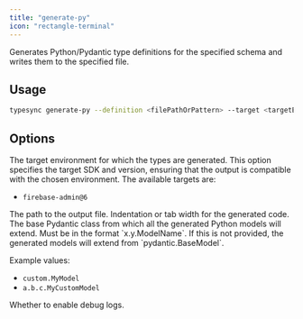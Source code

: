 ```yaml
---
title: "generate-py"
icon: "rectangle-terminal"
---
```



Generates Python/Pydantic type definitions for the specified schema and writes them to the specified file.

## Usage

```bash
typesync generate-py --definition <filePathOrPattern> --target <targetEnvironment> --outFile <filePath> --indentation <indentation> --customPydanticBase <classImportPath> --debug <debug>
```

## Options

<DefinitionOption />

<ParamField type="string" path="target" required>
  The target environment for which the types are generated. This option specifies the target SDK and version, ensuring that the output is compatible with the chosen environment. The available targets are:

- `firebase-admin@6`

</ParamField>

<ParamField type="string" path="outFile" required>
  The path to the output file.
</ParamField>

<ParamField type="int" path="indentation" default={2}>
  Indentation or tab width for the generated code.
</ParamField>

<ParamField type="string" path="customPydanticBase">
  The base Pydantic class from which all the generated Python models will extend. Must be in the format `x.y.ModelName`. If this is not provided, the generated models will extend from `pydantic.BaseModel`.

Example values:

- `custom.MyModel`
- `a.b.c.MyCustomModel`

</ParamField>

<ParamField type="boolean" path="debug" default={false}>
  Whether to enable debug logs.
</ParamField>
